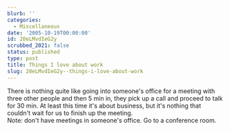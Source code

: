 ```yaml
---
blurb: ''
categories:
  - Miscellaneous
date: '2005-10-19T00:00:00'
id: 20eLMvdIeG2y
scrubbed_2021: false
status: published
type: post
title: Things I love about work
slug: 20eLMvdIeG2y--things-i-love-about-work
---
```


There is nothing quite like going into someone's office for a
meeting with three other people and then 5 min in, they pick up a
call and proceed to talk for 30 min. At least this time it's about
business, but it's nothing that couldn't wait for us to finish up
the meeting.  
Note: don't have meetings in someone's office. Go to a conference
room.
